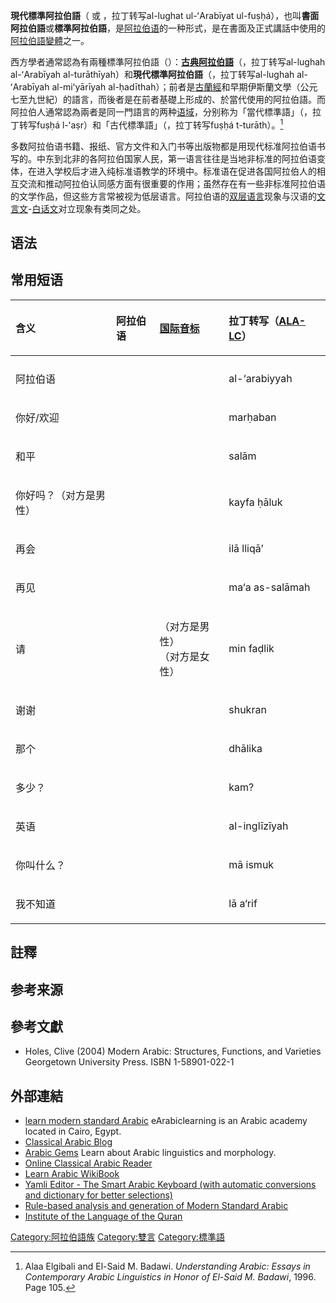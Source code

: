 {{dablink|“'''标准阿拉伯语'''”也可以指[[古典阿拉伯语|古典阿拉伯语]]。}}
{{Infobox language
|name          = 現代標準阿拉伯語
|nativename    = {{rtl-lang|ar|العربية الفصحى‎/عربي فصيح}}<ref group="note">詞尾字母''{{transl|ar|ALA|yāʼ}}''的拼寫方式在埃及、蘇丹以及也門的一些地區與此不同，即未加點的<big>{{rtl-lang|ar|[[ى|ى]]}}</big>，因此拼寫作{{rtl-lang|ar|عربى فصيح}}.</ref> ''{{transl|ar|ALA|al-ʻArabīyah al-fuṣḥá/ʻArabī faṣīḥ}}''
|pronunciation = {{IPA|/al ʕaraˈbijja lˈfusˤħaː/}}，見其變體<ref group="note">發音因地而異。以下例子：
* [[黎凡特|黎凡特]]：{{IPA-ar|al ʕaraˈbɪjja lˈfʊsˤħa|}}，<small>口語：</small> {{IPA-ar|(e)l-|}}
* [[漢志|漢志]]：{{IPA-ar|æl ʕɑrɑˈbejjæ lˈfosˤħæ|}}，<small>口語：</small> {{IPA-ar|el-|}}
* 阿拉伯半島中東部：{{IPA-ar|æl ʢɑrɑˈbɪjjɐ lˈfʊsˤʜɐ|}}，<small>口語：</small> {{IPA-ar|el-|}}
* [[埃及|埃及]]：{{IPA-arz|æl ʕɑɾɑˈbejjɑ lˈfosˤħɑ|}}，<small>口語：</small> {{IPA-arz|el-|}}
* [[利比亞|利比亞]]：{{IPA-ar|æl ʕɑrˤɑˈbijjæ lˈfusˤħæ|}}，<small>口語：</small> {{IPA-ar|əl-|}}
* [[突尼斯|突尼斯]]：{{IPA-ar|æl ʕɑrˤɑˈbeːjæ lˈfʊsˤħæ|}}，<small>口語：</small> {{IPA-ar|el-|}}
* [[阿爾及利亞|阿爾及利亞]]、[[摩洛哥|摩洛哥]]：{{IPA-ar|æl ʕɑrˤɑbijjæ lfusˤħæ|}}，<small>口語：</small> {{IPA-ar|l-|}}</ref>
|image         = Arabic albayancalligraphy.svg
|imagesize     = 150px
|imagecaption  = '''{{transl|ar|ALA|al-ʻArabīyah}}'''用[[納斯赫體|謄抄體]]書寫
|region        = 主要在[[阿拉伯國家聯盟|阿拉伯國家聯盟]]，即中東、北非、非洲之角；<br>[[伊斯蘭教|伊斯蘭教]]的宗教語言
|speakers      = 
|ref         = e17
|speakers2   = 
|familycolor   = 亞非語系
|fam1       = [[亚非语系|亚非语系]]
|fam2        = [[閃米特語族|閃語族]]
|fam3        = [[中閃米特語支|中閃米特語支]]
|fam4        = [[阿拉伯語|阿拉伯語]]
|script        = [[阿拉伯字母|阿拉伯字母]]
|nation        = [[阿拉伯语国家和地区列表|27個國家]]的官方語言，僅次於英語和法語<ref name=Wright>Wright, 2001, [http://books.google.ca/books?id=G81HonU81pAC&pg=RA4-PA492&dq=almanac+arabic&lr=&as_brr=3&sig=Oi3cBiQqn4ckF2QVKPnXMEffPio p. 492] {{Wayback|url=http://books.google.ca/books?id=G81HonU81pAC&pg=RA4-PA492&dq=almanac+arabic&lr=&as_brr=3&sig=Oi3cBiQqn4ckF2QVKPnXMEffPio |date=20140407094923 }}.</ref>{{collapsible list
|{{flag|Algeria}}<br> {{flag|Bahrain}}<br> {{flag|Comoros}}<sup>b</sup><br> {{flag|Chad}}<sup>b</sup><br> {{flag|Djibouti}}<sup>b</sup><br> {{flag|Egypt}}<br> {{flag|Eritrea}}<sup>b</sup><br> {{flag|Iraq}}<sup>b</sup><br> {{flag|Israel}}<sup>b</sup><br> {{flag|Jordan}}<br> {{flag|Kuwait}}<br> {{flag|Lebanon}}<br> {{flag|Libya}}<br> {{flag|Mauritania}}<br> {{flag|Morocco}}<sup>b</sup><br> {{flag|Oman}}<br> {{flag|Palestine}}<sup>a</sup><br> {{flag|Qatar}}<br> {{flag|SADR}}<sup>a</sup> <br> {{flag|Saudi Arabia}}<br> {{flag|Somalia}}<sup>b</sup><br> {{flag|Somaliland}}<sup>a b</sup><br>{{flag|Sudan}}<br> {{flag|Syria}}<br> {{flag|Tunisia}}<br> {{flag|United Arab Emirates}}<br> {{flag|Yemen}}<br>  [[非洲聯盟|非洲聯盟]]<br> {{flag|Arab League}}<br> [[伊斯蘭合作組織|伊斯蘭合作組織]]<br> {{flag|United Nations}}<br/><br/><small>''註釋'':<br>'''a''': 部分認可 <br/>'''b''': 官方語言之一</small>}}
|agency        = {{collapsible list
|{{flag|Algeria}}: Supreme Council of the Arabic language in Algeria<br>
{{flag|Egypt}}: Academy of the Arabic Language in Cairo<br>
{{flag|Iraq}}: lraqi Academy of Sciences<br>
{{flag|Jordan}}: Jordan Academy of Arabic<br>
{{flag|Libya}}: Academy of the Arabic Language in Libya<br>
{{flag|Morocco}}: Academy of the Arabic Language in Rabat<br>
{{flag|Somalia}}: Academy of the Arabic Language in Mogadishu<br>
{{flag|Sudan}}: Academy of the Arabic Language in Khartoum<br>
{{flag|Syria}}: Arab Academy of Damascus（最早）<br>
{{flag|Tunisia}}: Beit Al-Hikma Foundation<br>
{{flag|Israel}}: Academy of the Arabic Language in Israel}}
|iso3=arb
|glotto=stan1318
|glottorefname=Standard Arabic
|linglist=arb-mod
|map=Arabic speaking world.svg
|mapcaption=阿拉伯世界裡現代標準阿拉伯語作為官方語言。<br>唯一的官方語言（綠色）；官方語言之一（藍色）。
|notice=IPA
}}
{{Contains Arabic text}}

'''現代標準阿拉伯語'''（{{rtl-lang|ar|اللغة العربية الفصحى}} 或 {{rtl-lang|ar|اللغة العربية الفصيحة}}，拉丁转写al-lughat ul-ʻArabīyat ul-fuṣḥá），也叫'''書面阿拉伯語'''或'''標準阿拉伯語'''，是[[阿拉伯语|阿拉伯语]]的一种形式，是在書面及正式講話中使用的[[阿拉伯語變體|阿拉伯語變體]]之一。

西方學者通常認為有兩種標準阿拉伯語（{{rtl-lang|ar|الفصحى}}）：'''[[古典阿拉伯語|古典阿拉伯語]]'''（{{rtl-lang|ar|اللغة العربية التراثية}}，拉丁转写al-lughah al-ʻArabīyah al-turāthīyah）和'''現代標準阿拉伯語'''（{{rtl-lang|ar|اللغة العربية المعيارية الحديثة}}，拉丁转写al-lughah al-ʻArabīyah al-miʻyārīyah al-ḥadīthah）；前者是[[古蘭經|古蘭經]]和早期伊斯蘭文學（公元七至九世紀）的語言，而後者是在前者基礎上形成的、於當代使用的阿拉伯語。而阿拉伯人通常認為兩者是同一門語言的两种[[语域|语域]]，分别称为「當代標準語」（{{rtl-lang|ar|فصحى العصر}}，拉丁转写fuṣḥá l-ʻaṣr）和「古代標準語」（{{rtl-lang|ar|فصحى التراث}}，拉丁转写fuṣḥá t-turāth）。<ref>Alaa Elgibali and El-Said M. Badawi. ''Understanding Arabic: Essays in Contemporary Arabic Linguistics in Honor of El-Said M. Badawi'', 1996. Page 105.</ref>

多数阿拉伯语书籍、报纸、官方文件和入门书等出版物都是用现代标准阿拉伯语书写的。中东到北非的各阿拉伯国家人民，第一语言往往是当地非标准的阿拉伯语变体，在进入学校后才进入纯标准语教学的环境中。标准语在促进各国阿拉伯人的相互交流和推动阿拉伯认同感方面有很重要的作用；虽然存在有一些非标准阿拉伯语的文学作品，但这些方言常被视为低层语言。阿拉伯语的[[双层语言|双层语言]]现象与汉语的[[文言文|文言文]]-[[白话文|白话文]]对立现象有类同之处。

==语法==
{{main|阿拉伯语语法}}

==常用短语==
{| border=0 cellpadding=3 cellspacing=0
|-
! align=left | 含义
! align=left | 阿拉伯语
! align=left | [[国际音标|国际音标]]
! align=left | 拉丁转写（[[ALA-LC|ALA-LC]]）
|- valign=top
|-
| 阿拉伯语 || align="right" | {{rtl-lang|ar|<big>العربية</big>}} || {{IPA|/alʕaraˈbijːa(h)/}} || al-‘arabiyyah
|-
| 你好/欢迎 || align="right" | {{rtl-lang|ar|<big>مرحبًا</big>}} || {{IPA|/ˈmarħaban/}} || marḥaban
|-
| 和平 || align="right" | {{rtl-lang|ar|<big>سلام</big>}} || {{IPA|/saˈlaːm/}} || salām
|-
| 你好吗？（对方是男性）  || align="right" | {{rtl-lang|ar|<big>كيف حالك؟</big>}}||{{IPA|/kajfa ħaːluk/}} || kayfa ḥāluk
|-
| 再会 || align="right" | {{rtl-lang|ar|<big>إلى اللقاء</big>}} || {{IPA|/ʔilalliˈqaʔ/}} || ilā lliqā’
|-
| 再见 || align="right" | {{rtl-lang|ar|<big>مع السلامة</big>}} || {{IPA|/maʕa ssaˈlaːma/}} || ma‘a as-salāmah
|-
| 请 || align="right" | {{rtl-lang|ar|<big>من فضلك</big>}} || {{IPA|/min ˈfadˁlak/}}（对方是男性）<br />{{IPA|/min ˈfadˁlik/}}（对方是女性） || min faḍlik
|-
| 谢谢 || align="right" | {{rtl-lang|ar|<big>شكرًا</big>}} || {{IPA|/ˈʃukran/}} || shukran
|-
| 那个 || align="right" | {{rtl-lang|ar|<big>ذٰلك</big>}} || {{IPA|/ˈðaːlika/}} || dhālika
|-
| 多少？ || align="right" | {{rtl-lang|ar|<big>كم؟</big>}} || {{IPA|/kam/}} || kam?
|-
| 英语 || align="right" | {{rtl-lang|ar|<big>الإنكليزية</big>}} || {{IPA|/alʔinɡliˈziːja/}} || al-inglīzīyah
|-
| 你叫什么？ || align="right" | {{rtl-lang|ar|<big>ما اسمك؟</big>}} || {{IPA|/ˈmaː ʔismuk/}} || mā ismuk
|-
| 我不知道 || align="right" | {{rtl-lang|ar|<big>لا أعرف</big>}} || {{IPA|/laː ˈʔaʕrifu/}} || lā a‘rif
|}

==註釋==
{{reflist|group="note"}}
==参考来源==
{{Reflist}}

==參考文獻==
{{refbegin}}
* Holes, Clive (2004) Modern Arabic: Structures, Functions, and Varieties Georgetown University Press. ISBN 1-58901-022-1
{{refend}}

==外部連結==
{{Wiktionary|Classical Arabic}}
{{Wiktionary|Modern Standard Arabic}}
{{Wiktionary|Fus-ha}}
{{InterWiki|code=ar}}
<!-- Please discuss before adding more links-->
* [http://www.earabiclearning.com/learn-arabic-online/classic-arabic-course learn modern standard Arabic] {{Wayback|url=http://www.earabiclearning.com/learn-arabic-online/classic-arabic-course |date=20140217220231 }} eArabiclearning is an Arabic academy located in Cairo, Egypt.
* [http://sheepoo.wordpress.com Classical Arabic Blog] {{Wayback|url=http://sheepoo.wordpress.com/ |date=20181212110842 }}
* [http://arabicgems.wordpress.com/ Arabic Gems] {{Wayback|url=http://arabicgems.wordpress.com/ |date=20110622202634 }} Learn about Arabic linguistics and morphology.
* [http://www.80percentwords.com/ Online Classical Arabic Reader] {{Wayback|url=http://www.80percentwords.com/ |date=20140209062654 }}
* [[Wikibooks:en:Arabic|Learn Arabic WikiBook]]
* [http://www.yamli.com/editor/ Yamli Editor - The Smart Arabic Keyboard (with automatic conversions and dictionary for better selections)] {{Wayback|url=http://www.yamli.com/editor/ |date=20090323003157 }}
* [http://sites.google.com/site/khaledshaalan/publications/journal-papers/Rules_based_NLP.pdf?attredirects=0 Rule-based analysis and generation of Modern Standard Arabic] {{Wayback|url=http://sites.google.com/site/khaledshaalan/publications/journal-papers/Rules_based_NLP.pdf?attredirects=0 |date=20210711060137 }}
* [http://www.lqtoronto.com/about.html Institute of the Language of the Quran] {{Wayback|url=http://www.lqtoronto.com/about.html |date=20131015100359 }}
{{Varieties of Arabic}}
{{阿拉伯语言}}
{{巴林语言}}
[[Category:阿拉伯語族|Category:阿拉伯語族]]
[[Category:雙言|Category:雙言]]
[[Category:標準語|Category:標準語]]
